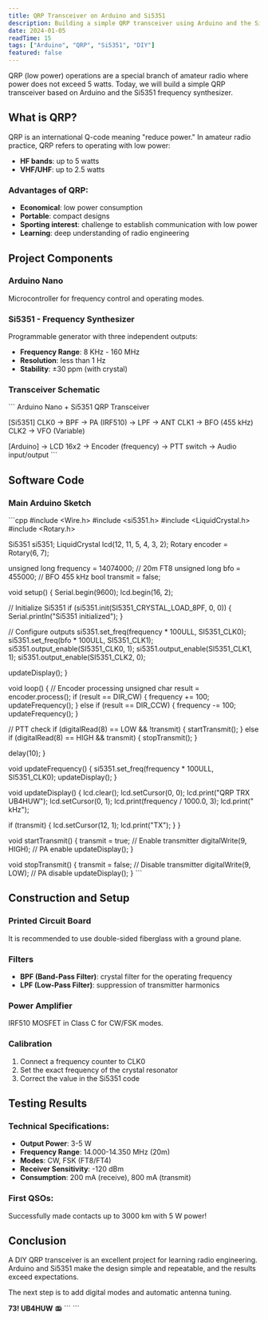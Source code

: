 ```yaml
---
title: QRP Transceiver on Arduino and Si5351
description: Building a simple QRP transceiver using Arduino and the Si5351 frequency synthesizer. Schematic, code, and setup.
date: 2024-01-05
readTime: 15
tags: ["Arduino", "QRP", "Si5351", "DIY"]
featured: false
---
```

QRP (low power) operations are a special branch of amateur radio where power does not exceed 5 watts. Today, we will build a simple QRP transceiver based on Arduino and the Si5351 frequency synthesizer.

## What is QRP?

QRP is an international Q-code meaning "reduce power." In amateur radio practice, QRP refers to operating with low power:
- **HF bands**: up to 5 watts
- **VHF/UHF**: up to 2.5 watts

### Advantages of QRP:
- **Economical**: low power consumption
- **Portable**: compact designs
- **Sporting interest**: challenge to establish communication with low power
- **Learning**: deep understanding of radio engineering

## Project Components

### Arduino Nano
Microcontroller for frequency control and operating modes.

### Si5351 - Frequency Synthesizer
Programmable generator with three independent outputs:
- **Frequency Range**: 8 KHz - 160 MHz
- **Resolution**: less than 1 Hz
- **Stability**: ±30 ppm (with crystal)

### Transceiver Schematic

\`\`\`
Arduino Nano + Si5351 QRP Transceiver

[Si5351] CLK0 -> BPF -> PA (IRF510) -> LPF -> ANT
         CLK1 -> BFO (455 kHz)
         CLK2 -> VFO (Variable)

[Arduino] -> LCD 16x2
          -> Encoder (frequency)
          -> PTT switch
          -> Audio input/output
\`\`\`

## Software Code

### Main Arduino Sketch

\`\`\`cpp
#include <Wire.h>
#include <si5351.h>
#include <LiquidCrystal.h>
#include <Rotary.h>

Si5351 si5351;
LiquidCrystal lcd(12, 11, 5, 4, 3, 2);
Rotary encoder = Rotary(6, 7);

unsigned long frequency = 14074000; // 20m FT8
unsigned long bfo = 455000;         // BFO 455 kHz
bool transmit = false;

void setup() {
  Serial.begin(9600);
  lcd.begin(16, 2);
  
  // Initialize Si5351
  if (si5351.init(SI5351_CRYSTAL_LOAD_8PF, 0, 0)) {
    Serial.println("Si5351 initialized");
  }
  
  // Configure outputs
  si5351.set_freq(frequency * 100ULL, SI5351_CLK0);
  si5351.set_freq(bfo * 100ULL, SI5351_CLK1);
  si5351.output_enable(SI5351_CLK0, 1);
  si5351.output_enable(SI5351_CLK1, 1);
  si5351.output_enable(SI5351_CLK2, 0);
  
  updateDisplay();
}

void loop() {
  // Encoder processing
  unsigned char result = encoder.process();
  if (result == DIR_CW) {
    frequency += 100;
    updateFrequency();
  } else if (result == DIR_CCW) {
    frequency -= 100;
    updateFrequency();
  }
  
  // PTT check
  if (digitalRead(8) == LOW && !transmit) {
    startTransmit();
  } else if (digitalRead(8) == HIGH && transmit) {
    stopTransmit();
  }
  
  delay(10);
}

void updateFrequency() {
  si5351.set_freq(frequency * 100ULL, SI5351_CLK0);
  updateDisplay();
}

void updateDisplay() {
  lcd.clear();
  lcd.setCursor(0, 0);
  lcd.print("QRP TRX UB4HUW");
  lcd.setCursor(0, 1);
  lcd.print(frequency / 1000.0, 3);
  lcd.print(" kHz");
  
  if (transmit) {
    lcd.setCursor(12, 1);
    lcd.print("TX");
  }
}

void startTransmit() {
  transmit = true;
  // Enable transmitter
  digitalWrite(9, HIGH); // PA enable
  updateDisplay();
}

void stopTransmit() {
  transmit = false;
  // Disable transmitter
  digitalWrite(9, LOW); // PA disable
  updateDisplay();
}
\`\`\`

## Construction and Setup

### Printed Circuit Board
It is recommended to use double-sided fiberglass with a ground plane.

### Filters
- **BPF (Band-Pass Filter)**: crystal filter for the operating frequency
- **LPF (Low-Pass Filter)**: suppression of transmitter harmonics

### Power Amplifier
IRF510 MOSFET in Class C for CW/FSK modes.

### Calibration
1. Connect a frequency counter to CLK0
2. Set the exact frequency of the crystal resonator
3. Correct the value in the Si5351 code

## Testing Results

### Technical Specifications:
- **Output Power**: 3-5 W
- **Frequency Range**: 14.000-14.350 MHz (20m)
- **Modes**: CW, FSK (FT8/FT4)
- **Receiver Sensitivity**: -120 dBm
- **Consumption**: 200 mA (receive), 800 mA (transmit)

### First QSOs:
Successfully made contacts up to 3000 km with 5 W power!

## Conclusion

A DIY QRP transceiver is an excellent project for learning radio engineering. Arduino and Si5351 make the design simple and repeatable, and the results exceed expectations.

The next step is to add digital modes and automatic antenna tuning.

**73! UB4HUW** 📻
\`\`\`
\`\`\`
